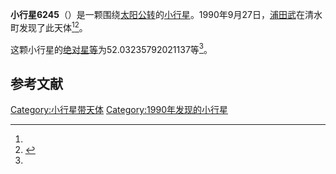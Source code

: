 {{Infobox planet
| bgcolour = #FFFFC0
| name = 6245 Ikufumi
| symbol = 
| image = 
| caption = 
| discovery = yes
| discovery_ref = 
| discoverer = [[浦田武|浦田武]]
| discovery_site = [[清水町|清水町]] 
| discovered = 1990年9月27日
| designations = yes
| mp_name = 
| named_after = 
| alt_names = 1990 SO4/ 1978 EE8
| mp_category = [[主带小行星|主带小行星]]
| orbit_ref = <ref name="a">[http://ssd.jpl.nasa.gov/sbdb.cgi?sstr=6245 6245 Ikufumi] {{Wayback|url=http://ssd.jpl.nasa.gov/sbdb.cgi?sstr=6245 |date=20140817110351 }}，小行星數據庫瀏覽器（JPL Small-Body Database Browser）－[[美国国家航空航天局|美国国家航空航天局]]喷气推进实验室</ref>
| epoch = 2456400.5 (2013年4月18日更新)
| aphelion = {{convert|2.712666620307824|AU|km|3|abbr=on|lk=out}}
| perihelion = {{convert|1.889316609461155|AU|km|3|abbr=on}}
| semimajor = {{convert|2.300991614884489|AU|km|3|abbr=on}}
| eccentricity = 0.178911997
| period = 1274.884911 [[日|日]]<br />3.49[[儒略年|儒略年]]
| avg_speed = 
| inclination = 8.022175851230063
| asc_node = 299.8598059556323
| mean_anomaly = 
| arg_peri = 52.03235792021137
| satellites = 
| physical_characteristics = yes
| dimensions = 
| mass = 
| density = 
| surface_grav = 
| escape_velocity = 
| sidereal_day = 
| axial_tilt = 
| pole_ecliptic_lat = 
| pole_ecliptic_lon = 
| albedo = 
| temperatures= 
| temp_name1 = 
| mean_temp_1 = 
| max_temp_1 = 
| temp_name2 = 
| max_temp_2 = 
| spectral_type = 
| abs_magnitude = 52.03235792021137
}}

'''小行星6245'''（{{lang-en|6245 Ikufumi}}）是一颗围绕[[太阳|太阳]][[公转|公转]]的[[小行星|小行星]]。1990年9月27日，[[浦田武|浦田武]]在清水町发现了此天体<ref name="a" /><ref>{{cite news|title=小行星列表|url=http://cfa-www.harvard.edu/iau/lists/NumberedMPs.txt|accessdate=2013-07-08|newspaper=哈佛大学|archive-date=2008-05-17|archive-url=https://web.archive.org/web/20080517010638/http://cfa-www.harvard.edu/iau/lists/NumberedMPs.txt|dead-url=no}}</ref>。

这颗小行星的[[绝对星等|绝对星等]]为52.03235792021137等<ref name="a" />。

==参考文献==
{{reflist}}
{{Minor Planet Number|[[小行星6244|小行星6244]]|[[小行星6246|小行星6246]]}}

{{小天体}}

[[Category:小行星带天体|Category:小行星带天体]]
[[Category:1990年发现的小行星|Category:1990年发现的小行星]]

{{asteroid-stub}}